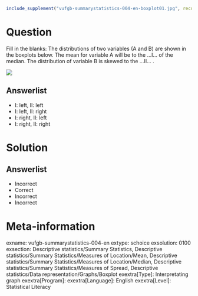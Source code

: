 ```{r, echo = FALSE, results = "hide"}
include_supplement("vufgb-summarystatistics-004-en-boxplot01.jpg", recursive = TRUE)
```

Question
========
  
Fill in the blanks: The distributions of two variables (A and B) are shown in the boxplots below. The mean for variable A will be to the  ...I... of the median. The distribution of variable B is skewed to the ...II... .


![](vufgb-summarystatistics-004-en-boxplot01.jpg)
  
Answerlist
----------
* I: left,  II: left
* I: left,  II: right
* I: right,  II: left
* I: right,  II: right


Solution
========

Answerlist
----------
* Incorrect
* Correct
* Incorrect
* Incorrect

Meta-information
================
exname: vufgb-summarystatistics-004-en
extype: schoice
exsolution: 0100
exsection: Descriptive statistics/Summary Statistics, Descriptive statistics/Summary Statistics/Measures of Location/Mean, Descriptive statistics/Summary Statistics/Measures of Location/Median, Descriptive statistics/Summary Statistics/Measures of Spread, Descriptive statistics/Data representation/Graphs/Boxplot
exextra[Type]: Interpretating graph
exextra[Program]: 
exextra[Language]: English
exextra[Level]: Statistical Literacy